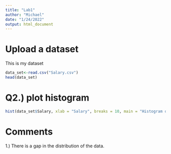 ---
title: "Lab1"
author: "Michael"
date: "1/24/2022"
output: html_document
---
# Upload a dataset

This is my dataset
```{r}
data_set<-read.csv("Salary.csv")
head(data_set)
```

# Q2.) plot histogram
```{r}
hist(data_set$Salary, xlab = "Salary", breaks = 10, main = "Histogram of Salary")

```

# Comments

1.) There is a gap in the distribution of the data.

